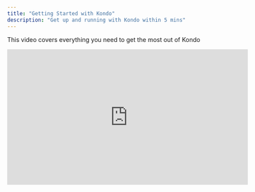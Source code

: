 ```yaml
---
title: "Getting Started with Kondo"
description: "Get up and running with Kondo within 5 mins"
---
```


This video covers everything you need to get the most out of Kondo

<iframe width="560" height="315" src="https://www.youtube.com/embed/pwrqKAd6gRc?si=441ZC21Y21IrMkah" title="YouTube video player" frameborder="0" allow="accelerometer; autoplay; clipboard-write; encrypted-media; gyroscope; picture-in-picture; web-share" referrerpolicy="strict-origin-when-cross-origin" allowfullscreen />

## Detailed Guides

For more in-depth explanations and frequently asked questions about how things work in Kondo, check out the rest of the docs here

<CardGroup cols={3}>
  <Card title="Archiving" icon="box-archive" href="/archiving">
    Shelf away DMs you're done with for now and clean up your inbox
  </Card>

  <Card title="Reminders" icon="alarm-clock" href="/essentials/code">
    Bring important DMs back to the top when you want them to
  </Card>

  <Card title="Labelling" icon="tag" href="/essentials/images">
    Add images to your docs to make them more engaging.
  </Card>

  <Card title="Messaging" icon="comment" href="/essentials/reusable-snippets">
    Add templates to your docs to make them more reusable.
  </Card>

  <Card title="Integrations" icon="bolt">
    Connecting Kondo up with other tools for analytics and reporting
  </Card>

  <Card title="Billing" icon="money-check-dollar" />

  <Card title="Shortcuts" icon="keyboard" />
</CardGroup>